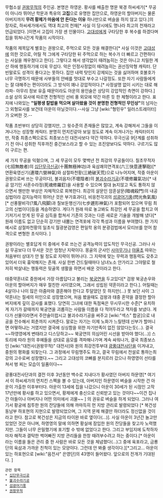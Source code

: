 무협소설 [[권왕무적]]의 주인공. 본명은 하영운. 황사를 배출한 명문 북경 하씨세가[* 무공이 아니라 뛰어난 학문과 특유의 '''고집'''으로 유명한 집안으로, 하영운의 할아버지는 물론 아버지까지 '''무려 황제가 마음에 안 든다는 이유''' 하나만으로 벼슬을 하지 않고 있다.]의 장자로, 하씨세가에서도 역대 최고의 천재[* 사실 이 당시에도 명나라 최고의 천재라고 언급되었다. ]이면서 고집이 가장 센 인물이다. [[고대성]]에게 구타당한 후 복수를 하겠다며 집을 뛰쳐나간게 작품의 시작이다. 

작품의 제목답게 별호는 권왕으로, 주먹으로 모든 것을 해결한다[* 사실 이것은 [[고대성]]에 의한 것으로, 어릴 적 그에게 구타당한 뒤 주먹으로 하는 복수가 더 빠르고 간편하다는 사실을 깨우쳤다고 한다]. 그렇다고 해서 생각없이 때려눕히는 것은 아니고 치밀한 계산 하에 행동하기에 더욱 무섭다. 악은 인정사정없이 때려눕히는 권선징악형 캐릭터.
단 빈말로도 성격이 좋다고는 못하다. 집안 내력 탓인지 강제되는 것을 싫어하며 호불호가 너무 극명하기 때문에 사부들의 안배를 멋대로 부수고 나갈정도. 또한 자기 사람들에게는 잘 대해주는 편이더라도 그 방식이 꽤나 강압적이다.[* 사정설명 없이 시키는 대로 해라파- 아무리 정보 유출 때문이라도 아운의 용인술은 상당히 강압적인 측면이 강하다.]
소설 상의 묘사에 따르면 전형적인 선비 풍 외모에 약간 마른 듯 한 체형이라고 한다. 표지에 나와있는 '''"일평생 칼밥을 먹으며 살아왔을 것이 분명한 전형적인 무인상"'''의 남자는 그 외형묘사를 보건데 아운이 아닐것이다.--사실 그냥 [wiki:"형민우" 일러스트레이터]가 오버한 것.--

작품 초반부터 상당히 강했지만, 그 윗수준의 존재들은 많았고, 계속 강해져서 그들을 이겨나가는 성장형 캐릭터. 분명히 먼치킨같아 보일 정도로 계속 이겨나가는 캐릭터이지만, 작중 최종스펙으로도 최종보스인 대전사보다 약간 약하다. 무극신공 9단계를 성취하기 전 아니 성취한 직후까진 중간보스라고 할 수 있는 조진양보다도 약하다. 구르기도 많이 구르는 편.  

세 가지 무공을 익혔으며, 그 세 무공이 모두 몇백년 전 최강의 무공들이다. 칠초무적자(七招無敵者)의 [[십단무극신공]](十團無極神功)과 육삼쾌의연격포(六三快意連擊砲)[* 연환육영신기(連環六營神氣)와 삼절파천황(三絶破天荒)으로 나누어지며, 작중 아운이 권왕으로써 쓰는 무공이다], 불괴음자(不壞陰者)의 [[불괴수라기공]](不壞修羅氣功)[* 내공 암기인 사혼수라정(死魂修羅釘)을 사용할 수 있으며 절대 늙지않고 독도 통하지 않으면서 웬만한 부상은 자체적으로 회복한다. 최강의 살문인 암혼살문(暗魂殺門)의 내공심법이라 감지능력이 뛰어난 것은 부가효과다], 비응천각괴의 [[섬광어기풍]](閃光魚氣風)[* 선풍팔비각(?風八飛脚)과 칠보둔행신기(七步遯形神氣)가 포함되어 있으며 무림 최고의 신법이다]등을 계승하였다. 게다가 원래 따로 놓고봐도 최강인 세 무공을 합치고 여기저기서 얻게 된 무공 심득을 합쳐서 기존의 것과는 다른 새로운 기술을 개발해 냈다[* 원래 이름도 없고 단순히 강기만 내뿜는 연격포에 각각 특성과 이름을 부여했다. 한 가지 예시로 삼절파천황의 일초식 월광분검영은 편일학 옹의 분광검법에서 모티브를 얻어 참격으로 변형한 초식이다. ] 

권왕이라는 별호답게 이 중에서 주로 쓰는건 공격능력이 압도적인 무극신공. 그러나 사실 무공보다 더 무서운 것은 엄청난 지략이다. 몽골의 군사인 [[사마무기]]나 [[야율초]] 따위는 처음부터 상대가 안 될 정도로 지략이 뛰어나다. 그 지략에 맞는 무력과 행동력도 갖추고 있어서 더욱 흉악해지는 존재. 사실 한번 건드릴때마다 남녀노소 안가리고 그야말로 철저히 박살내는 행동력은 뒷골목 생활을 하면서 배운 것이라고 한다. 

태중약혼녀로 중원에서 가장 아름답다고 불리는 [[북궁연]]을 두고있다[* 검왕 북궁손우와 아운의 할아버지가 매우 절친한 사이였으며, 그래서 성립된 약혼이라고 한다.]. 어릴때는 4살이나 나이 많은 아줌마와 결혼해야 한다고 투덜댔던 듯 하지만(...) 못 보던 사이 그 약혼녀는 절세의 미인으로 성장했으며, 처음 봤을때도 검왕과 태중 혼약을 결정한 할아버지에게 깊이 감사를 표했다. 당연히 그녀에 대한 독점욕은 무시무시한 수준[* 유치하게 자기가 갈때까지 북궁연을 괴롭히는 사람들 이름을 다 적어두라고 책자를 보냈다. 게다가 선물이라면서 주안술이랍시고 불괴수라기공을 써주고 [wiki:"섹스" 합궁]으로 내공을 전수해서 회춘까지 시켜준다. 말로는 자기는 이제 노화가 느릴텐데 신부가 할머니면 어떻하냐는 거였지만 결국에 싱싱함을 위한 자기만족이 없진 않았다는듯(...). 결국 ~~하영영에게 변태라고 디스당하고~~ 북궁연의 의심어린 시선을 받아야 했다(...)]
스토리에 따라 원의 후예들을 상대로 음모를 격파해나가며 계속 싸워나가, 결국 최종보스인 [wiki:"대전사(권왕무적)" 대전사]와 원의 최강전투부대 [[광풍대전사단]]을 이겨내고, 중원의 평화를 되찾는다. 그 과정에서 무림맹주도 하고, 결국 무림에서 전설로 통하는최강의 고수로써 성장했다.~~ 그리고 고대성의 코뼈를 분지르러 갔으나 하영영이 선타를 쳐서 벙 찌는 모습이 일품이다~~

광풍대전사단과의 결전 이후 3년동안 백수로 지내다가 황사였던 아버지 하문영[* 여기서 이 하씨세가의 먼치킨 스펙을 볼 수 있는데, 아버지인 하문영이 벼슬을 시작한 건 아운이 가출한 이후부터다. 아운이 13세에 집을 나갔으니 아운이 30세가 된 시점인 고작 17년만에 황사를 하고 있으면서, 황제에게 충신으로 신뢰받고 있는 것이다~~이건 집나간 아들이나 아버지나 어떤 의미에서 괴물~~ ] 의 권유로 벼슬을 하게 되었다. 그러나 여기서 황궁에 침투한 원의 잔당들에 의해 까마득히 먼 지방 관리로 발령되었다 [* 복건성 동남부 하포현의 지현으로 발령되었으며, 그 지역 문제 해결만 하더라도 정신없을 것이라고 한다. 참고로 복건성은 지금의 타이완 바로 옆이다(...)]. 사실 아운이 3년간 놀고만 있었던 것은 아니며, 하영영의 말에 의하면 황실에 잠입한 원의 잔당들을 찾고자 노력했지만. 그들이 너무 은밀했기에 포기할 수 밖에 없었다고 한다.
그리고 부임지에 도착하자마자 해적과 결탁한 썩어빠진 지방 관리들을 한창 때려부수려고 하는 중이다.[* 아운이라는 이름을 들은 관리 중 한 사람은 바로 모든 것을 체념했다(...)그 중에 육포라고, 금룡단의 육삼과 가까운 친척이 있는 모양이다. 그런데 안 봐줄 생각이다.][*그리고... 아운이 있는 하포현으로 [wiki:"음전사" 은영단]의 43명이 들어왔다. 앞으로의 전개가 기대된다. ]

 관련 항목 
 * [[십단무극신공]]
 * [[불괴수라기공]]
 * [[섬광어기풍]]
 * [[권왕무적]]
